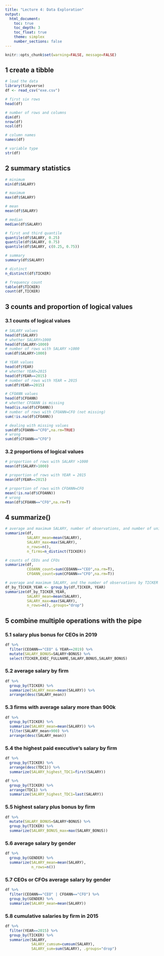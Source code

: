 ---
title: "Lecture 4: Data Exploration"
output:
  html_document:
    toc: true
    toc_depth: 3
    toc_float: true
    theme: simplex
    number_sections: false
---

```{r global_options, include = FALSE}
knitr::opts_chunk$set(warning=FALSE, message=FALSE)
```

## 1 create a tibble 
```{r}
# load the data 
library(tidyverse)
df <- read_csv("exe.csv")

# first six rows 
head(df)

# number of rows and columns 
dim(df)
nrow(df)
ncol(df)

# column names 
names(df)

# variable type 
str(df)
```

## 2 summary statistics 
```{r}
# minimum 
min(df$SALARY)

# maximum
max(df$SALARY)

# mean
mean(df$SALARY)

# median
median(df$SALARY)

# first and third quantile 
quantile(df$SALARY, 0.25)
quantile(df$SALARY, 0.75)
quantile(df$SALARY, c(0.25, 0.75))

# summary 
summary(df$SALARY)

# distinct 
n_distinct(df$TICKER)

# frequency count 
table(df$TICKER)
count(df,TICKER)
```

## 3 counts and proportion of logical values  

### 3.1 counts of logical values 
```{r}
# SALARY values 
head(df$SALARY)
# whether SALARY>1000
head(df$SALARY>1000)
# number of rows with SALARY >1000
sum(df$SALARY>1000)

# YEAR values
head(df$YEAR)
# whether YEAR=2015 
head(df$YEAR==2015)
# number of rows with YEAR = 2015 
sum(df$YEAR==2015)

# CFOANN values
head(df$CFOANN)
# whether CFOANN is missing 
head(is.na(df$CFOANN))
# number of rows with CFOANN=CFO (not missing)
sum(!is.na(df$CFOANN))

# dealing with missing values 
sum(df$CFOANN=="CFO",na.rm=TRUE)
# wrong
sum(df$CFOANN=="CFO")
```

### 3.2 proportions of logical values 
```{r}
# proportion of rows with SALARY >1000
mean(df$SALARY>1000)

# proportion of rows with YEAR = 2015 
mean(df$YEAR==2015)

# proportion of rows with CFOANN=CFO
mean(!is.na(df$CFOANN))
# wrong 
mean(df$CFOANN=="CFO",na.rm=T)
```

## 4 summarize()

```{r}
# average and maximum SALARY, number of observations, and number of unique TICKER 
summarize(df, 
          SALARY_mean=mean(SALARY),
          SALARY_max=max(SALARY),
          n_rows=n(),
          n_firms=n_distinct(TICKER))

# counts of CEOs and CFOs
summarize(df,
          CEOANN_count=sum(CEOANN=="CEO",na.rm=T),
          CFOANN_count=sum(CFOANN=="CFO",na.rm=T))

# average and maximum SALARY, and the number of observations by TICKER and YEAR 
df_by_TICKER_YEAR <- group_by(df,TICKER, YEAR)
summarize(df_by_TICKER_YEAR, 
          SALARY_mean=mean(SALARY),
          SALARY_max=max(SALARY),
          n_rows=n(),.groups="drop")
```

## 5 combine multiple operations with the pipe

### 5.1 salary plus bonus for CEOs in 2019
```{r}
df %>% 
  filter(CEOANN=="CEO" & YEAR==2019) %>% 
  mutate(SALARY_BONUS=SALARY+BONUS) %>% 
  select(TICKER,EXEC_FULLNAME,SALARY,BONUS,SALARY_BONUS)
```

### 5.2 average salary by firm
```{r}
df %>% 
  group_by(TICKER) %>% 
  summarize(SALARY_mean=mean(SALARY)) %>% 
  arrange(desc(SALARY_mean))
```

### 5.3 firms with average salary more than 900k
```{r}
df %>% 
  group_by(TICKER) %>% 
  summarize(SALARY_mean=mean(SALARY)) %>% 
  filter(SALARY_mean>900) %>%
  arrange(desc(SALARY_mean)) 
```

### 5.4 the highest paid executive's salary by firm 
```{r}
df %>% 
  group_by(TICKER) %>% 
  arrange(desc(TDC1)) %>% 
  summarize(SALARY_highest_TDC1=first(SALARY))

df %>% 
  group_by(TICKER) %>% 
  arrange(TDC1) %>% 
  summarize(SALARY_highest_TDC1=last(SALARY))
```

### 5.5 highest salary plus bonus by firm 
```{r}
df %>% 
  mutate(SALARY_BONUS=SALARY+BONUS) %>% 
  group_by(TICKER) %>% 
  summarize(SALARY_BONUS_max=max(SALARY_BONUS))
```

### 5.6 average salary by gender 
```{r}
df %>% 
  group_by(GENDER) %>% 
  summarize(SALARY_mean=mean(SALARY),
            n_rows=n()) 
```

### 5.7 CEOs or CFOs average salary by gender 
```{r}
df %>% 
  filter(CEOANN=="CEO" | CFOANN=="CFO") %>% 
  group_by(GENDER) %>% 
  summarize(SALARY_mean=mean(SALARY))
```

### 5.8 cumulative salaries by firm in 2015
```{r}
df %>% 
  filter(YEAR==2015) %>% 
  group_by(TICKER) %>% 
  summarize(SALARY, 
            SALARY_cumsum=cumsum(SALARY),
            SALARY_sum=sum(SALARY), .groups="drop")
```

